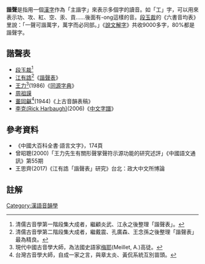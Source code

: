'''諧聲'''是指用一個[[漢字|漢字]]作為「主諧字」來表示多個字的讀音。如「工」字，可以用來表示功、攻、紅、空、汞、貢……後面有-ong這樣的音。[[段玉裁|段玉裁]]的《六書音均表》里說：「一聲可諧萬字，萬字而必同部。」《[[說文解字|說文解字]]》共收9000多字，80%都是諧聲字。

==諧聲表==
*[[段玉裁|段玉裁]]<ref>清儒古音學第一階段集大成者，繼顧炎武、江永之後整理「諧聲表」。</ref>
*[[江有誥|江有誥]]<ref>清儒古音學第二階段集大成者，繼戴震、孔廣森、王念孫之後整理「諧聲表」最為精良。</ref>《[[諧聲表|諧聲表]]》
*[[王力|王力]]<ref>現代中國古音學大師，為法國史語家[[安東尼·梅耶|梅耶]](Meillet, A.)高徒。</ref>(1986)《[[同源字典|同源字典]]》
*[[周祖謨|周祖謨]]
*[[董同龢|董同龢]]<ref>台灣古音學大師，自成一家之言，與章太炎、黃侃系統互別苗頭。</ref>(1944)《上古音韻表稿》
*[[李克(Rick_Harbaugh)|李克(Rick Harbaugh)]](2006)《[[中文字譜|中文字譜]]》

==參考資料==
*《中國大百科全書·語言文字》，174頁
*曾昭聰(2000)「王力先生有關形聲掌聲符示源功能的研究述評」《中國語文通訊》第55期
*王思齊(2017)《江有誥「諧聲表」研究》台北：政大中文所博論

{{lang-stub}}

[[Category:漢語音韻學|Category:漢語音韻學]]
==註解==